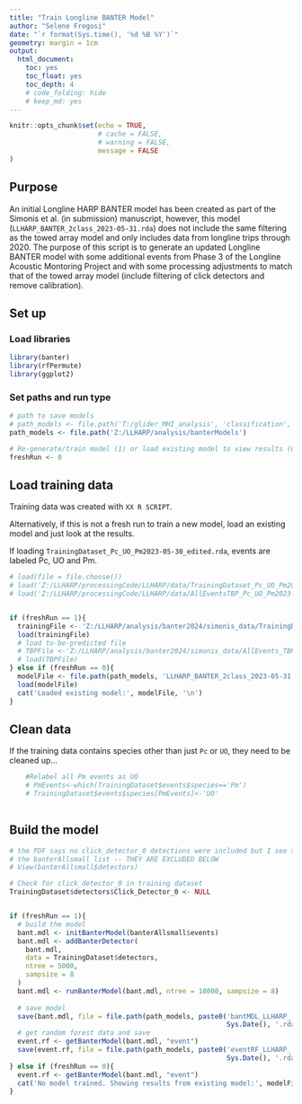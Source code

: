 ```yaml
---
title: "Train Longline BANTER Model"
author: "Selene Fregosi"
date: "`r format(Sys.time(), '%d %B %Y')`"
geometry: margin = 1cm
output:
  html_document:
    toc: yes
    toc_float: yes
    toc_depth: 4
    # code_folding: hide
    # keep_md: yes
---
```


```r
knitr::opts_chunk$set(echo = TRUE, 
                      # cache = FALSE, 
                      # warning = FALSE, 
                      message = FALSE
)
```

## Purpose

An initial Longline HARP BANTER model has been created as part of the Simonis et al. (in submission) manuscript, however, this model  (`LLHARP_BANTER_2class_2023-05-31.rda`) does not include the same filtering as the towed array model and only includes data from longline trips through 2020. The purpose of this script is to generate an updated Longline BANTER model with some additional events from Phase 3 of the Longline Acoustic Montoring Project and with some processing adjustments to match that of the towed array model (include filtering of click detectors and remove calibration).

## Set up

### Load libraries
```r
library(banter)
library(rfPermute)
library(ggplot2)
```

### Set paths and run type
```r
# path to save models
# path_models <- file.path('T:/glider_MHI_analysis', 'classification', 'models')
path_models <- file.path('Z:/LLHARP/analysis/banterModels')

# Re-generate/train model (1) or load existing model to view results (0)
freshRun <- 0
```

## Load training data

Training data was created with `XX R SCRIPT`. 

Alternatively, if this is not a fresh run to train a new model, load an existing model and just look at the results. 

If loading `TrainingDataset_Pc_UO_Pm2023-05-30_edited.rda`, events are labeled Pc, UO and Pm.

```r
# load(file = file.choose())
# load('Z:/LLHARP/processingCode/LLHARP/data/TrainingDataset_Pc_UO_Pm2023-05-30_edited.rda')
# load('Z:/LLHARP/processingCode/LLHARP/data/AllEventsTBP_Pc_UO_Pm2023-05-30_edited.rda')


if (freshRun == 1){
  trainingFile <- 'Z:/LLHARP/analysis/banter2024/simonis_data/TrainingDataset_Pc_UO_Pm2023-05-30_edited.rda'
  load(trainingFile)
  # load to-be-predicted file
  # TBPFile <-'Z:/LLHARP/analysis/banter2024/simonis_data/AllEvents_TBP_Pc_UO_Pm2023-05-30.rda'
  # load(TBPFile)
} else if (freshRun == 0){
  modelFile <- file.path(path_models, 'LLHARP_BANTER_2class_2023-05-31.rda')
  load(modelFile)
  cat('Loaded existing model:', modelFile, '\n')
}

```

## Clean data

If the training data contains species other than just `Pc` or `UO`, they need to be cleaned up...

```r
    #Relabel all Pm events as UO
    # PmEvents<-which(TrainingDataset$events$species=='Pm')
    # TrainingDataset$events$species[PmEvents]<-'UO'
    
```

## Build the model
```r
# the PDF says no click_detector_0 detections were included but I see them in 
# the banterAllsmall list -- THEY ARE EXCLUDED BELOW
# View(banterAllsmall$detectors)

# Check for click_detector_0 in training dataset
TrainingDataset$detectors$Click_Detector_0 <- NULL


if (freshRun == 1){
  # build the model
  bant.mdl <- initBanterModel(banterAllsmall$events)
  bant.mdl <- addBanterDetector(
    bant.mdl,
    data = TrainingDataset$detectors, 
    ntree = 5000,
    sampsize = 8
  )
  bant.mdl <- runBanterModel(bant.mdl, ntree = 10000, sampsize = 8)
  
  # save model
  save(bant.mdl, file = file.path(path_models, paste0('bantMDL_LLHARP_',
                                                      Sys.Date(), '.rda')))
  # get random forest data and save
  event.rf <- getBanterModel(bant.mdl, "event")
  save(event.rf, file = file.path(path_models, paste0('eventRF_LLHARP_',
                                                      Sys.Date(), '.rdata')))
} else if (freshRun == 0){
  event.rf <- getBanterModel(bant.mdl, "event")
  cat('No model trained. Showing results from existing model:', modelFile, '\n')
}

```




